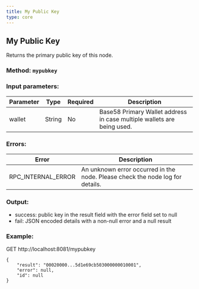 ```yaml
---
title: My Public Key
type: core
---
```

## My Public Key
Returns the primary public key of this node.
### Method: `mypubkey`
### Input parameters:

| Parameter | Type | Required | Description |
| --- | --- | --- | --- |
| wallet | String | No | Base58 Primary Wallet address in case multiple wallets are being used. |


### Errors:

| Error | Description |
| --- | --- |
| RPC_INTERNAL_ERROR | An unknown error occurred in the node. Please check the node log for details. |

### Output:
- success: public key in the result field with the error field set to null
- fail: JSON encoded details with a non-null error and a null result

### Example:
GET http://localhost:8081/mypubkey
```
{
	"result": "00020000...5d1e69cb503000000010001",
	"error": null,
	"id": null
}
```